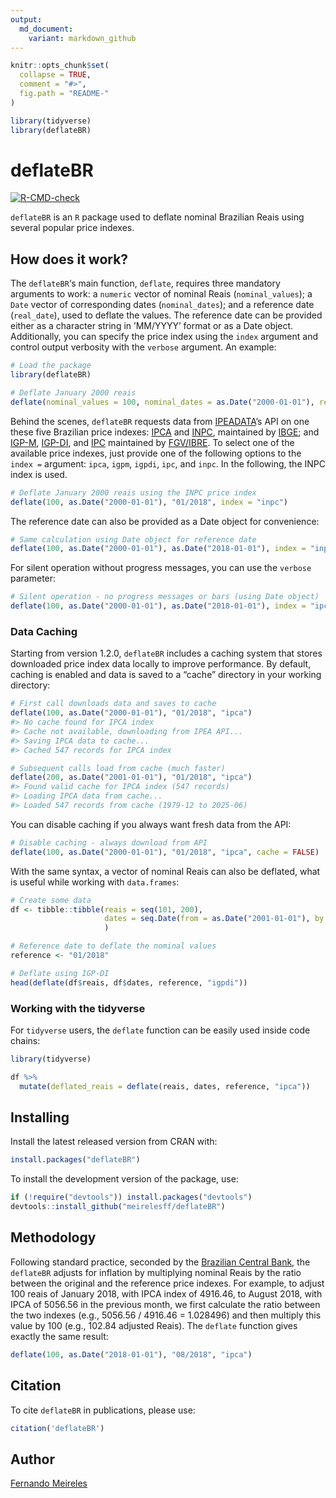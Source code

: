 ```yaml
---
output:
  md_document:
    variant: markdown_github
---
```


<!-- README.md is generated from README.Rmd. Please edit that file -->

```r
knitr::opts_chunk$set(
  collapse = TRUE,
  comment = "#>",
  fig.path = "README-"
)

library(tidyverse)
library(deflateBR)
```

# deflateBR

<!-- badges: start -->
  [![R-CMD-check](https://github.com/meirelesff/deflateBR/actions/workflows/R-CMD-check.yaml/badge.svg)](https://github.com/meirelesff/deflateBR/actions/workflows/R-CMD-check.yaml)
  <!-- badges: end -->

`deflateBR` is an `R` package used to deflate nominal Brazilian Reais using several popular price indexes.

## How does it work?

The `deflateBR`'s main function, `deflate`, requires three mandatory arguments to work: a `numeric` vector of nominal Reais (`nominal_values`); a `Date` vector of corresponding dates (`nominal_dates`); and a reference date (`real_date`), used to deflate the values. The reference date can be provided either as a character string in 'MM/YYYY' format or as a Date object. Additionally, you can specify the price index using the `index` argument and control output verbosity with the `verbose` argument. An example:

```r
# Load the package
library(deflateBR)

# Deflate January 2000 reais
deflate(nominal_values = 100, nominal_dates = as.Date("2000-01-01"), real_date = "01/2018")
```

Behind the scenes, `deflateBR` requests data from [IPEADATA](http://www.ipeadata.gov.br/)'s API on one these five Brazilian price indexes: [IPCA](https://ww2.ibge.gov.br/english/estatistica/indicadores/precos/inpc_ipca/defaultinpc.shtm) and [INPC](https://ww2.ibge.gov.br/english/estatistica/indicadores/precos/inpc_ipca/defaultinpc.shtm), maintained by [IBGE](https://ww2.ibge.gov.br/home/); and [IGP-M](http://portalibre.fgv.br/main.jsp?lumChannelId=402880811D8E34B9011D92B6160B0D7D), [IGP-DI](http://portalibre.fgv.br/main.jsp?lumChannelId=402880811D8E34B9011D92B6160B0D7D), and [IPC](http://portalibre.fgv.br/main.jsp?lumChannelId=402880811D8E34B9011D92B7350710C7) maintained by [FGV/IBRE](http://portalibre.fgv.br/main.jsp?lumChannelId=402880811D8E2C4C011D8E33F5700158). To select one of the available price indexes, just provide one of the following options to the `index =` argument: `ipca`, `igpm`, `igpdi`, `ipc`, and `inpc`. In the following, the INPC index is used.

```r
# Deflate January 2000 reais using the INPC price index
deflate(100, as.Date("2000-01-01"), "01/2018", index = "inpc")
```

The reference date can also be provided as a Date object for convenience:

```r
# Same calculation using Date object for reference date
deflate(100, as.Date("2000-01-01"), as.Date("2018-01-01"), index = "inpc")
```

For silent operation without progress messages, you can use the `verbose` parameter:

```r
# Silent operation - no progress messages or bars (using Date object)
deflate(100, as.Date("2000-01-01"), as.Date("2018-01-01"), index = "ipca", verbose = FALSE)
```

### Data Caching

Starting from version 1.2.0, `deflateBR` includes a caching system that stores downloaded price index data locally to improve performance. By default, caching is enabled and data is saved to a "cache" directory in your working directory:

```r
# First call downloads data and saves to cache
deflate(100, as.Date("2000-01-01"), "01/2018", "ipca")
#> No cache found for IPCA index
#> Cache not available, downloading from IPEA API...
#> Saving IPCA data to cache...
#> Cached 547 records for IPCA index

# Subsequent calls load from cache (much faster)
deflate(200, as.Date("2001-01-01"), "01/2018", "ipca")
#> Found valid cache for IPCA index (547 records)
#> Loading IPCA data from cache...
#> Loaded 547 records from cache (1979-12 to 2025-06)
```

You can disable caching if you always want fresh data from the API:

```r
# Disable caching - always download from API
deflate(100, as.Date("2000-01-01"), "01/2018", "ipca", cache = FALSE)
```

With the same syntax, a vector of nominal Reais can also be deflated, what is useful while working with `data.frames`:

```r
# Create some data
df <- tibble::tibble(reais = seq(101, 200),
                     dates = seq.Date(from = as.Date("2001-01-01"), by = "month", length.out = 100)
                     )

# Reference date to deflate the nominal values
reference <- "01/2018"

# Deflate using IGP-DI
head(deflate(df$reais, df$dates, reference, "igpdi"))
```

### Working with the tidyverse

For `tidyverse` users, the `deflate` function can be easily used inside code chains:

```r
library(tidyverse)

df %>%
  mutate(deflated_reais = deflate(reais, dates, reference, "ipca"))
```


## Installing

Install the latest released version from CRAN with:

```r
install.packages("deflateBR")
```

To install the development version of the package, use:
```r
if (!require("devtools")) install.packages("devtools")
devtools::install_github("meirelesff/deflateBR")
```

## Methodology

Following standard practice, seconded by the [Brazilian Central Bank](https://www3.bcb.gov.br/CALCIDADAO/publico/metodologiaCorrigirIndice.do?method=metodologiaCorrigirIndice), the `deflateBR` adjusts for inflation by multiplying nominal Reais by the ratio between the original and the reference price indexes. For example, to adjust 100 reais of January 2018, with IPCA index of 4916.46, to August 2018, with IPCA of 5056.56 in the previous month, we first calculate the ratio between the two indexes (e.g., 5056.56 / 4916.46 = 1.028496) and then multiply this value by 100 (e.g., 102.84 adjusted Reais). The `deflate` function gives exactly the same result:

```r
deflate(100, as.Date("2018-01-01"), "08/2018", "ipca")
```

## Citation

To cite `deflateBR` in publications, please use: 

```r
citation('deflateBR')
```


## Author

[Fernando Meireles](http://fmeireles.com)
